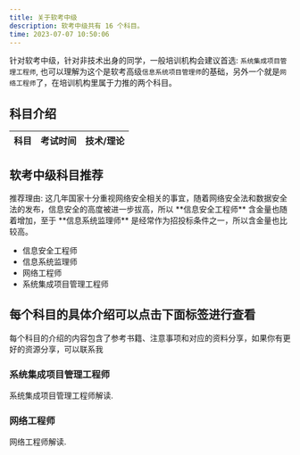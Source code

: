 ```yaml
---
title: 关于软考中级
description: 软考中级共有 16 个科目。
time: 2023-07-07 10:50:06
---
```


<Callout type="warning">

针对软考中级，针对非技术出身的同学，一般培训机构会建议首选: `系统集成项目管理工程师`, 也可以理解为这个是软考高级`信息系统项目管理师`的基础，另外一个就是`网络工程师`了，在培训机构里属于力推的两个科目。

</Callout>

## 科目介绍

| 科目 | 考试时间 | 技术/理论 |
| ---- | -------- | --------- |

## 软考中级科目推荐

<Callout type="danger">
  推荐理由:
  这几年国家十分重视网络安全相关的事宜，随着网络安全法和数据安全法的发布，信息安全的高度被进一步拔高，所以
  **信息安全工程师** 含金量也随着增加，至于 **信息系统监理师**
  是经常作为招投标条件之一，所以含金量也比较高。
</Callout>

- 信息安全工程师
- 信息系统监理师
- 网络工程师
- 系统集成项目管理工程师

## 每个科目的具体介绍可以点击下面标签进行查看

每个科目的介绍的内容包含了参考书籍、注意事项和对应的资料分享，如果你有更好的资源分享，可以联系我

<div className="grid sm:grid-cols-2 gap-4 mt-6">

<Card href="/docs/mid-level/xxxtxmgls">

### 系统集成项目管理工程师

系统集成项目管理工程师解读.

</Card>

<Card href="/docs/mid-level/wlgcs">

### 网络工程师

网络工程师解读.

</Card>
</div>
